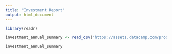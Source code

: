 ```yaml
---
title: "Investment Report"
output: html_document
---
```


```r
library(readr)

investment_annual_summary <- read_csv("https://assets.datacamp.com/production/repositories/5756/datasets/d0251f26117bbcf0ea96ac276555b9003f4f7372/investment_annual_summary.csv")
```

```r
investment_annual_summary
```
